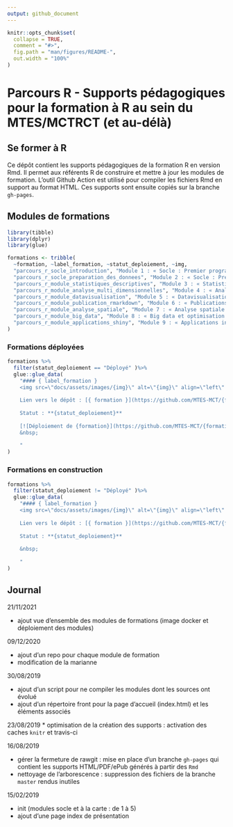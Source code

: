 ```yaml
---
output: github_document
---
```


<!-- README.md est généré à partir du README.Rmd. Merci d'éditer ce fichier -->

```r
knitr::opts_chunk$set(
  collapse = TRUE,
  comment = "#>",
  fig.path = "man/figures/README-",
  out.width = "100%"
)
```

# Parcours R - Supports pédagogiques pour la formation à R au sein du MTES/MCTRCT (et au-délà)


<!-- badges: start -->
<!-- badges: end -->


## Se former à R

Ce dépôt contient les supports pédagogiques de la formation R en version Rmd. Il permet aux référents R de construire et mettre à jour les modules de formation. L'outil Github Action est utilisé pour compiler les fichiers Rmd en support au format HTML. Ces supports sont ensuite copiés sur la branche `gh-pages`.

## Modules de formations

```r
library(tibble)
library(dplyr)
library(glue)
```


```r

formations <- tribble(
  ~formation, ~label_formation, ~statut_deploiement, ~img,
  "parcours_r_socle_introduction", "Module 1 : « Socle : Premier programme en R »", "Déployé", "grenouille.jpg",
  "parcours_r_socle_preparation_des_donnees", "Module 2 : « Socle : Préparation des données »", "Déployé", "martin.jpg",
  "parcours_r_module_statistiques_descriptives", "Module 3 : « Statistiques descriptives »", "Déployé", "pollinisateur.jpg",
  "parcours_r_module_analyse_multi_dimensionnelles", "Module 4 : « Analyse des données multi-dimensionnelles »", "Déployé", "crabe.jpg",
  "parcours_r_module_datavisualisation", "Module 5 : « Datavisualisation : produire des graphiques, des cartes et des tableaux »", "Déployé", "renard.jpg",
  "parcours_r_module_publication_rmarkdown", "Module 6 : « Publications reproductibles avec RMarkdown »", "En construction", "vipere.jpg",
  "parcours_r_module_analyse_spatiale", "Module 7 : « Analyse spatiale »", "Déployé", "odonate.jpg",
  "parcours_r_module_big_data", "Module 8 : « Big data et optimisation du code »", "En construction", "papillon.jpg",
  "parcours_r_module_applications_shiny", "Module 9 : « Applications interactives avec Shiny »", "En construction", "Triaenodon_obesus.jpg"
)

```


### Formations déployées

```r

formations %>% 
  filter(statut_deploiement == "Déployé" )%>% 
  glue::glue_data(
    "#### { label_formation }
    <img src=\"docs/assets/images/{img}\" alt=\"{img}\" align=\"left\" style=\"width:100px;;margin:0 20px 20px 20px\"/>
    
    Lien vers le dépôt : [{ formation }](https://github.com/MTES-MCT/{formation})
    
    Statut : **{statut_deploiement}**
    
    [![Déploiement de {formation}](https://github.com/MTES-MCT/{formation}/actions/workflows/rstudio-image-build.yml/badge.svg)](https://github.com/MTES-MCT/{formation}/actions/workflows/rstudio-image-build.yml)
    &nbsp;
    
    "
)

```

### Formations en construction

```r

formations %>% 
  filter(statut_deploiement != "Déployé" )%>% 
  glue::glue_data(
    "#### { label_formation }
    <img src=\"docs/assets/images/{img}\" alt=\"{img}\" align=\"left\" style=\"width:100px;;margin:0 20px 20px 20px\"/>
    
    Lien vers le dépôt : [{ formation }](https://github.com/MTES-MCT/{formation})
    
    Statut : **{statut_deploiement}**
    
    &nbsp;
    
    "
)

```



## Journal

21/11/2021

* ajout vue d'ensemble des modules de formations (image docker et déploiement des modules)

09/12/2020

* ajout d'un repo pour chaque module de formation
* modification de la marianne

30/08/2019

* ajout d'un script pour ne compiler les modules dont les sources ont évolué
* ajout d'un répertoire front pour la page d'accueil (index.html) et les éléments associés

23/08/2019
* optimisation de la création des supports : activation des caches `knitr` et travis-ci

16/08/2019

* gérer la fermeture de rawgit : mise en place d'un branche `gh-pages` qui contient les supports HTML/PDF/ePub générés à partir des `Rmd`
* nettoyage de l'arborescence : suppression des fichiers de la branche `master` rendus inutiles

15/02/2019

* init (modules socle et à la carte : de 1 à 5)
* ajout d'une page index de présentation

